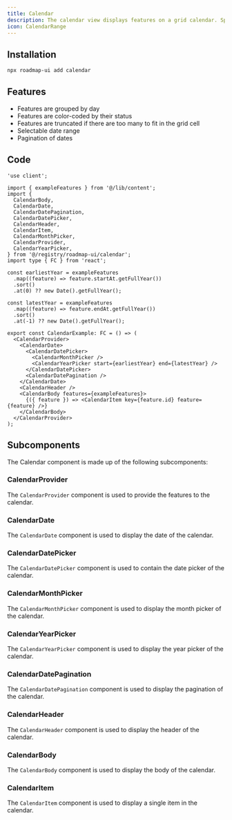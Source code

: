 ```yaml
---
title: Calendar
description: The calendar view displays features on a grid calendar. Specifically it shows the end date of each feature, and groups features by day.
icon: CalendarRange
---
```



<div className="not-prose w-full bg-white dark:bg-neutral-950 border rounded-xl overflow-hidden">
  <Calendar />
</div>

## Installation

```sh title="Terminal"
npx roadmap-ui add calendar
```

## Features

- Features are grouped by day
- Features are color-coded by their status
- Features are truncated if there are too many to fit in the grid cell
- Selectable date range
- Pagination of dates

## Code

```tsx title="calendar.tsx"
'use client';

import { exampleFeatures } from '@/lib/content';
import {
  CalendarBody,
  CalendarDate,
  CalendarDatePagination,
  CalendarDatePicker,
  CalendarHeader,
  CalendarItem,
  CalendarMonthPicker,
  CalendarProvider,
  CalendarYearPicker,
} from '@/registry/roadmap-ui/calendar';
import type { FC } from 'react';

const earliestYear = exampleFeatures
  .map((feature) => feature.startAt.getFullYear())
  .sort()
  .at(0) ?? new Date().getFullYear();

const latestYear = exampleFeatures
  .map((feature) => feature.endAt.getFullYear())
  .sort()
  .at(-1) ?? new Date().getFullYear();

export const CalendarExample: FC = () => (
  <CalendarProvider>
    <CalendarDate>
      <CalendarDatePicker>
        <CalendarMonthPicker />
        <CalendarYearPicker start={earliestYear} end={latestYear} />
      </CalendarDatePicker>
      <CalendarDatePagination />
    </CalendarDate>
    <CalendarHeader />
    <CalendarBody features={exampleFeatures}>
      {({ feature }) => <CalendarItem key={feature.id} feature={feature} />}
    </CalendarBody>
  </CalendarProvider>
);
```

## Subcomponents

The Calendar component is made up of the following subcomponents:

### CalendarProvider

The `CalendarProvider` component is used to provide the features to the calendar.

<AutoTypeTable path="registry/roadmap-ui/calendar.tsx" name="CalendarProviderProps" />

### CalendarDate

The `CalendarDate` component is used to display the date of the calendar.

<AutoTypeTable path="registry/roadmap-ui/calendar.tsx" name="CalendarDateProps" />

### CalendarDatePicker

The `CalendarDatePicker` component is used to contain the date picker of the calendar.

<AutoTypeTable path="registry/roadmap-ui/calendar.tsx" name="CalendarDatePickerProps" />

### CalendarMonthPicker

The `CalendarMonthPicker` component is used to display the month picker of the calendar.

<AutoTypeTable path="registry/roadmap-ui/calendar.tsx" name="CalendarMonthPickerProps" />

### CalendarYearPicker

The `CalendarYearPicker` component is used to display the year picker of the calendar.

<AutoTypeTable path="registry/roadmap-ui/calendar.tsx" name="CalendarYearPickerProps" />

### CalendarDatePagination

The `CalendarDatePagination` component is used to display the pagination of the calendar.

<AutoTypeTable path="registry/roadmap-ui/calendar.tsx" name="CalendarDatePaginationProps" />

### CalendarHeader

The `CalendarHeader` component is used to display the header of the calendar.

<AutoTypeTable path="registry/roadmap-ui/calendar.tsx" name="CalendarHeaderProps" />

### CalendarBody

The `CalendarBody` component is used to display the body of the calendar.

<AutoTypeTable path="registry/roadmap-ui/calendar.tsx" name="CalendarBodyProps" />

### CalendarItem

The `CalendarItem` component is used to display a single item in the calendar.

<AutoTypeTable path="registry/roadmap-ui/calendar.tsx" name="CalendarItemProps" />
